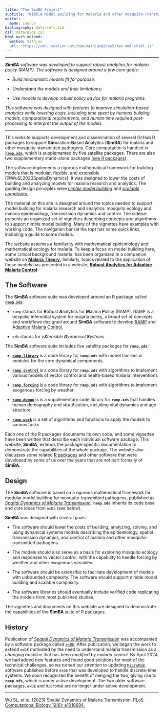```yaml
---
title: "The SimBA Project"
subtitle: "Nimble Model Building for Malaria and other Mosquito-Transmitted Pathogens"
editor:
  mode: source
bibliography: data/refs.bib
csl: data/plos.csl 
html-math-method:
  method: mathjax
  url: "https://cdn.jsdelivr.net/npm/mathjax@3/es5/tex-mml-chtml.js"
---
```


------------------------------------------------------------------------

***SimBA** software was developed to support robust analytics for malaria policy (RAMP). The software is designed around a few core goals:*

+ *Build mechanistic models fit for purpose;*

+ *Understand the models and their limitations;*

+ *Use models to develop robust policy advice for malaria programs.*

*This software was designed with features to improve simulation-based analytics while lowering costs, including time spent by humans building models, computational requirements, and human time required post-processing to interpret the output of the models.*

------------------------------------------------------------------------

This website supports development and dissemination of several GitHub R packages to support **Sim**ulation-**B**ased **A**nalytics (**SimBA**) for malaria and other mosquito-transmitted pathogens. Core computation is handled in [**`ramp.xds`**](ramp.xds.html), which is supplemented by five satellite packages. There are also two supplementary stand-alone packages [(see R packages)](Rpackages.html).

The software implements a rigorous mathematical framework for building models that is modular, flexible, and extensible [@WuSL2023SpatialDynamics]. It was designed to lower the costs of building and analyzing models for malaria research and analytics. The guiding design principles were [*nimble model building*](nimble.qmd) and [*scalable complexity.*](scalable_complexity.qmd)

The material on this site is designed around the topics needed to support model building for malaria research and analytics: mosquito ecology and malaria epidemiology, transmission dynamics and control. The sidebar presents an organized set of vignettes describing concepts and algorithms to support nimble model building. Many of the vignettes have examples with working code. The navigation bar (at the top) has some quick links, including a guide to some models.

The website assumes a familiarity with mathematical epidemiology and mathematical ecology for malaria. To keep a focus on model building here, some critical background material has been organized in a companion website on [**Malaria Theory,**](https://faculty.washington.edu/smitdave/theory/) Similarly, topics related to the application of these models has presented in a website, [**Robust Analytics for Adaptive Malaria Control**](https://faculty.washington.edu/smitdave/ramp/).

## The Software

The **SimBA** software suite was developed around an R package called [**`ramp.xds`**](ramp.xds.html):

-   `ramp` stands for **R**obust **A**nalytics for **M**alaria **P**olicy (RAMP). RAMP is a bespoke inferential system for malaria policy, a broad set of concepts and workflows designed around **SimBA** software to develop [RAMP](ramp.html) and [Adaptive Malaria Control](https://faculty.washington.edu/smitdave/ramp/).

-   `xds` stands for *e**X**tensible **D**ynamical **S**ystems*

The **SimBA** software suite includes five satellite packages for **`ramp.xds`**:

-   [**`ramp.library`**](ramp.library.html) is a code library for **`ramp.xds`** with model families or modules for the core dynamical components.

-   [**`ramp.control`**](ramp.control.html) is a code library for **`ramp.xds`** with algorithms to implement various models of vector control and health-based malaria interventions

-   [**`ramp.forcing`**](ramp.forcing.html) is a code library for **`ramp.xds`** with algorithms to implement exogenous forcing by weather

-   [**`ramp.demog`**](ramp.demog.html) is is a supplementary code library for **`ramp.xds`** that handles human demography and stratification, including vital dynamics and age structure

-   [**`ramp.work`**](ramp.work.html) is a set of algorithms and functions to apply the models to various tasks

Each one of the R packages documents its own code, and some vignettes have been written that describe each individual software package. This website, **SimBA,** extends the package-specific documentation to demonstrate the capabilities of the whole package. The website also discusses some related [R packages](Rpackages.html) and other software that were developed by some of us over the years that are not part formally of **SimBA.**

## Design

The **SimBA** software is based on a rigorous mathematical framework for modular model building for mosquito-transmitted pathogens, published as [*Spatial Dynamics of Malaria Transmission*](https://journals.plos.org/ploscompbiol/article?id=10.1371/journal.pcbi.1010684). **`ramp.xds`** inherits its code base and core ideas from `exDE` (see below).

**SimBA** was designed with several goals:

-   The software should lower the costs of building, analyzing, solving, and using dynamical systems models describing the epidemiology, spatial transmission dynamics, and control of malaria and other mosquito-transmitted pathogens.

-   The models should also serve as a basis for exploring mosquito ecology and responses to vector control, with the capability to handle forcing by weather and other exogenous variables.

-   The software should be *extensible* to facilitate development of models with unbounded complexity. The software should support nimble model building and scalable complexity.

-   The software libraries should eventually include verified code replicating the models from most published studies.

The vignettes and documents on this website are designed to demonstrate the capabilities of the **SimBA** suite of R packages.

## History

Publication of [*Spatial Dynamics of Malaria Transmission*](https://journals.plos.org/ploscompbiol/article?id=10.1371/journal.pcbi.1010684) was accompanied by a software package called [`exDE`](https://dd-harp.github.io/exDE/). After publication, we began the work to extend `exDE` motivated by the need to understand malaria transmission as a *changing baseline* that has been *modified by malaria control.* By April 2024, we had added new features and found good solutions for most of the technical challenges, so we turned our attention to updating [`MicroMoB`](https://dd-harp.github.io/MicroMoB/), software published before `exDE` that was developed to handle discrete-time systems. We soon recognized the benefit of merging the two, giving rise to **`ramp.xds`,** which is under active development. The two older software packages, `exDE` and `MicroMoB` are no longer under active development.

------------------------------------------------------------------------

[Wu SL, *et al.* (2023) Spatial Dynamics of Malaria Transmission. PLoS Computational Biology 19(6): e1010684.](https://journals.plos.org/ploscompbiol/article?id=10.1371/journal.pcbi.1010684)

